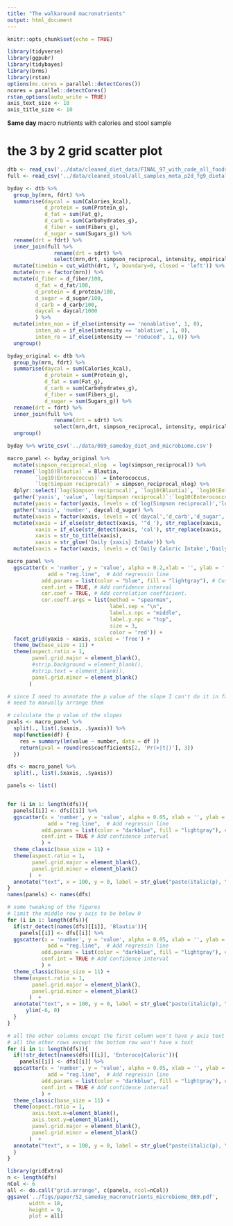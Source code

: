 ```yaml
---
title: "The walkaround macronutrients"
output: html_document
---
```


```r
knitr::opts_chunk$set(echo = TRUE)
```

```r
library(tidyverse)
library(ggpubr)
library(tidybayes)  
library(brms)
library(rstan)
options(mc.cores = parallel::detectCores())
ncores = parallel::detectCores()
rstan_options(auto_write = TRUE)
axis_text_size <- 10
axis_title_size <- 10
```

**Same day** macro nutrients with calories and stool sample 

# the 3 by 2 grid scatter plot

```r
dtb <- read_csv('../data/cleaned_diet_data/FINAL_97_with_code_all_foods_drt_with_EN_finalized.csv')
full <- read_csv('../data/cleaned_stool/all_samples_meta_p2d_fg9_dietall_genera36.csv')

byday <- dtb %>% 
  group_by(mrn, fdrt) %>% 
  summarise(daycal = sum(Calories_kcal),
            d_protein = sum(Protein_g),
            d_fat = sum(Fat_g),
            d_carb = sum(Carbohydrates_g),
            d_fiber = sum(Fibers_g),
            d_sugar = sum(Sugars_g)) %>% 
  rename(drt = fdrt) %>% 
  inner_join(full %>% 
               rename(drt = sdrt) %>% 
               select(mrn,drt, simpson_reciprocal, intensity, empirical, TPN, EN, Actinomyces: Veillonella), by = c("mrn", "drt")) %>% 
  mutate(timebin = cut_width(drt, 7, boundary=0, closed = 'left')) %>% 
  mutate(mrn = factor(mrn)) %>% 
  mutate(d_fiber = d_fiber/100,
         d_fat = d_fat/100,
         d_protein = d_protein/100,
         d_sugar = d_sugar/100,
         d_carb = d_carb/100,
         daycal = daycal/1000
         ) %>% 
  mutate(inten_non = if_else(intensity == 'nonablative', 1, 0),
         inten_ab = if_else(intensity == 'ablative', 1, 0),
         inten_re = if_else(intensity == 'reduced', 1, 0)) %>% 
  ungroup()

byday_original <- dtb %>% 
  group_by(mrn, fdrt) %>% 
  summarise(daycal = sum(Calories_kcal),
            d_protein = sum(Protein_g),
            d_fat = sum(Fat_g),
            d_carb = sum(Carbohydrates_g),
            d_fiber = sum(Fibers_g),
            d_sugar = sum(Sugars_g)) %>% 
  rename(drt = fdrt) %>% 
  inner_join(full %>% 
               rename(drt = sdrt) %>% 
               select(mrn,drt, simpson_reciprocal, intensity, empirical, TPN, EN, Actinomyces: Veillonella), by = c("mrn", "drt")) %>% 
  ungroup()

byday %>% write_csv('../data/089_sameday_diet_and_microbiome.csv')

```

```r
macro_panel <- byday_original %>% 
  mutate(simpson_reciprocal_nlog  = log(simpson_reciprocal)) %>% 
  rename(`log10(Blautia)` = Blautia,
         `log10(Enterococcus)` = Enterococcus,
         `log(Simpson reciprocal)` = simpson_reciprocal_nlog) %>% 
  dplyr::select(`log(Simpson reciprocal)`, `log10(Blautia)`, `log10(Enterococcus)`,  daycal:d_sugar ) %>% 
  gather('yaxis', 'value', `log(Simpson reciprocal)`:`log10(Enterococcus)`) %>% 
  mutate(yaxis = factor(yaxis, levels = c('log(Simpson reciprocal)','log10(Blautia)','log10(Enterococcus)'))) %>% 
  gather('xaxis', 'number', daycal:d_sugar) %>% 
  mutate(xaxis = factor(xaxis, levels = c('daycal','d_carb','d_sugar','d_fiber','d_protein','d_fat'))) %>% 
  mutate(xaxis = if_else(str_detect(xaxis, '^d_'), str_replace(xaxis, 'd_',''), str_replace(xaxis, '^day','')),
         xaxis = if_else(str_detect(xaxis, 'cal'), str_replace(xaxis, 'cal','caloric'), xaxis),
         xaxis = str_to_title(xaxis),
         xaxis = str_glue('Daily {xaxis} Intake')) %>% 
  mutate(xaxis = factor(xaxis, levels = c('Daily Caloric Intake','Daily Carb Intake','Daily Sugar Intake','Daily Fiber Intake','Daily Protein Intake','Daily Fat Intake')))


```


```r
macro_panel %>% 
  ggscatter(x = 'number', y = 'value', alpha = 0.2,xlab = '', ylab = '',size = 1.2, 
             add = "reg.line",  # Add regressin line
           add.params = list(color = "blue", fill = "lightgray"), # Customize line
           conf.int = TRUE, # Add confidence interval
           cor.coef = TRUE, # Add correlation coefficient.
           cor.coeff.args = list(method = "spearman", 
                                 label.sep = "\n", 
                                 label.x.npc = "middle", 
                                 label.y.npc = "top",
                                 size = 3,
                                 color = 'red')) +
  facet_grid(yaxis ~ xaxis, scales = 'free') + 
  theme_bw(base_size = 11) +
  theme(aspect.ratio = 1,
        panel.grid.major = element_blank(), 
        #strip.background = element_blank(),
        #strip.text = element_blank(),
        panel.grid.minor = element_blank()
       ) 
```

```r
# since I need to annotate the p value of the slope I can't do it in facet wrap
# need to manually arrange them

# calculate the p value of the slopes
pvals <- macro_panel %>% 
  split(., list(.$xaxis, .$yaxis)) %>% 
  map(function(df) {
    res = summary(lm(value ~ number, data = df ))
    return(pval = round(res$coefficients[2, 'Pr(>|t|)'], 3))
  })

dfs <- macro_panel %>% 
  split(., list(.$xaxis, .$yaxis))

panels <- list()


for (i in 1: length(dfs)){
  panels[[i]] <- dfs[[i]] %>% 
  ggscatter(x = 'number', y = 'value', alpha = 0.05, xlab = '', ylab = '',size = 1.2, 
             add = "reg.line",  # Add regressin line
           add.params = list(color = "darkblue", fill = "lightgray"), # Customize line
           conf.int = TRUE # Add confidence interval
           ) +
  theme_classic(base_size = 11) +
  theme(aspect.ratio = 1,
        panel.grid.major = element_blank(), 
        panel.grid.minor = element_blank()
       )  +
  annotate("text", x = 100, y = 0, label = str_glue("paste(italic(p), \" = {pvals[[i]]}\")"), parse = TRUE)
}
names(panels) <- names(dfs)
```

```r
# some tweaking of the figures
# limit the middle row y axis to be below 0
for (i in 1: length(dfs)){
  if(str_detect(names(dfs)[[i]], 'Blautia')){
    panels[[i]] <- dfs[[i]] %>% 
  ggscatter(x = 'number', y = 'value', alpha = 0.05, xlab = '', ylab = '',size = 1.2, 
             add = "reg.line",  # Add regressin line
           add.params = list(color = "darkblue", fill = "lightgray"), # Customize line
           conf.int = TRUE # Add confidence interval
           ) +
  theme_classic(base_size = 11) +
  theme(aspect.ratio = 1,
        panel.grid.major = element_blank(), 
        panel.grid.minor = element_blank()
       )  +
  annotate("text", x = 100, y = 0, label = str_glue("paste(italic(p), \" = {pvals[[i]]}\")"), parse = TRUE) +
      ylim(-6, 0)
  }
}

# all the other columns except the first column won't have y axis text
# all the other rows except the bottom row won't have x text
for (i in 1: length(dfs)){
  if(!str_detect(names(dfs)[[i]], 'Enteroco|Caloric')){
    panels[[i]] <- dfs[[i]] %>% 
  ggscatter(x = 'number', y = 'value', alpha = 0.05, xlab = '', ylab = '',size = 1.2, 
             add = "reg.line",  # Add regressin line
           add.params = list(color = "darkblue", fill = "lightgray"), # Customize line
           conf.int = TRUE # Add confidence interval
           ) +
  theme_classic(base_size = 11) +
  theme(aspect.ratio = 1,
        axis.text.x=element_blank(),
        axis.text.y=element_blank(),
        panel.grid.major = element_blank(), 
        panel.grid.minor = element_blank()
       )  +
  annotate("text", x = 100, y = 0, label = str_glue("paste(italic(p), \" = {pvals[[i]]}\")"), parse = TRUE)
  }
}
```


```r
library(gridExtra)
n <- length(dfs)
nCol <- 6
all <- do.call("grid.arrange", c(panels, ncol=nCol))
ggsave('../figs/paper/S2_sameday_macronutrients_microbiome_089.pdf', 
       width = 18, 
       height = 9,
       plot = all)

```


